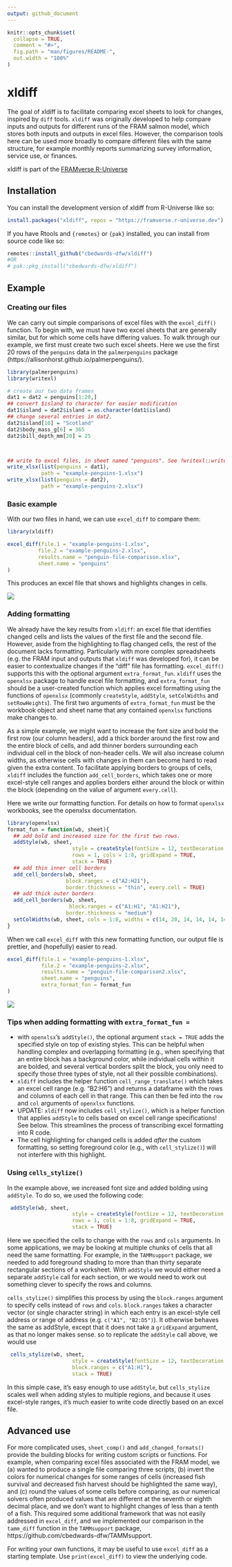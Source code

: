 ```yaml
---
output: github_document
---
```


<!-- README.md is generated from README.Rmd. Please edit that file -->

```r
knitr::opts_chunk$set(
  collapse = TRUE,
  comment = "#>",
  fig.path = "man/figures/README-",
  out.width = "100%"
)
```

# xldiff

<!-- badges: start -->
<!-- badges: end -->

The goal of xldiff is to facilitate comparing excel sheets to look for changes, inspired by `diff` tools. `xldiff` was originally developed to help compare inputs and outputs for different runs of the FRAM salmon model, which stores both inputs and outputs in excel files. However, the comparison tools here can be used more broadly to compare different files with the same structure, for example monthly reports summarizing survey information, service use, or finances.

xldiff is part of the [FRAMverse R-Universe](https://framverse.r-universe.dev/packages)

## Installation

You can install the development version of xldiff from R-Universe like so:

``` r
install.packages("xldiff", repos = "https://framverse.r-universe.dev")
```

If you have Rtools and `{remotes}` or `{pak}` installed, you can install from source code like so:

``` r
remotes::install_github("cbedwards-dfw/xldiff")
#OR
# pak::pkg_install("cbedwards-dfw/xldiff")
```

## Example



### Creating our files

We can carry out simple comparisons of excel files with the `excel_diff()` function. 
To begin with, we must have two excel sheets that are generally similar, but for which some cells have differing values.  To walk through our example, we first must create two such excel sheets. Here we use the first 20 rows of the `penguins` data in the `palmerpenguins` package (https://allisonhorst.github.io/palmerpenguins/).

```r
library(palmerpenguins)
library(writexl)

# create our two data frames
dat1 = dat2 = penguins[1:20,]
## convert $island to character for easier modification
dat1$island = dat2$island = as.character(dat1$island)
## change several entries in dat2.
dat2$island[10] = "Scotland"
dat2$body_mass_g[6] = 365
dat2$bill_depth_mm[20] = 25



## write to excel files, in sheet named "penguins". See ?writexl::writexlsx.
write_xlsx(list(penguins = dat1),
           path = "example-penguins-1.xlsx")
write_xlsx(list(penguins = dat2),
           path = "example-penguins-2.xlsx")
```

### Basic example

With our two files in hand, we can use `excel_diff` to compare them:

```r
library(xldiff)

excel_diff(file.1 = "example-penguins-1.xlsx",
          file.2 = "example-penguins-2.xlsx",
          results.name = "penguin-file-comparison.xlsx",
          sheet.name = "penguins"
)

```

This produces an excel file that shows and highlights changes in cells.

![](man/figures/MAN/filev1.PNG)

### Adding formatting

We already have the key results from `xldiff`: an excel file that identifies changed cells and lists the values of the first file and the second file. However, aside from the highlighting to flag changed cells, the rest of the document lacks formatting. Particularly with more complex spreadsheets (e.g. the FRAM input and outputs that `xldiff` was developed for), it can be easier to contextualize changes if the "diff" file has formatting. `excel_diff()` supports this with the optional argument `extra_format_fun`. `xldiff` uses the `openxlsx` package to handle excel file formatting, and `extra_format_fun` should be a user-created function which applies excel formatting using the functions of `openxlsx` (commonly `createStyle`, `addStyle`, `setColWidths` and `setRowHeights`). The first two arguments of `extra_format_fun` must be the workbook object and sheet name that any contained `openxlsx` functions make changes to.



As a simple example, we might want to increase the font size and bold the first row (our column headers), add a thick border around the first row and the entire block of cells, and add thinner borders surrounding each individual cell in the block of non-header cells. We will also increase column widths, as otherwise cells with changes in them can become hard to read given the extra content. To facilitate applying borders to groups of cells, `xldiff` includes the function `add_cell_borders`, which takes one or more excel-style cell ranges and applies borders either around the block or within the block (depending on the value of argument `every.cell`). 


Here we write our formatting function. For details on how to format `openxlsx` workbooks, see the openxlsx documentation.

```r
library(openxlsx)
format_fun = function(wb, sheet){
  ## add bold and increased size for the first two rows.
  addStyle(wb, sheet,
                     style = createStyle(fontSize = 12, textDecoration = "Bold"),
                     rows = 1, cols = 1:8, gridExpand = TRUE,
                     stack = TRUE)
  ## add thin inner cell borders
  add_cell_borders(wb, sheet,
                   block.ranges = c("A2:H21"),
                   border.thickness = "thin", every.cell = TRUE)
  ## add thick outer borders
  add_cell_borders(wb, sheet,
                    block.ranges = c("A1:H1", "A1:H21"),
                   border.thickness = "medium")
  setColWidths(wb, sheet, cols = 1:8, widths = c(14, 20, 14, 14, 14, 14, 14))
}
```

When we call `excel_diff` with this new formatting function, our output file is prettier, 
and (hopefully) easier to read.

```r
excel_diff(file.1 = "example-penguins-1.xlsx",
           file.2 = "example-penguins-2.xlsx",
           results.name = "penguin-file-comparison2.xlsx",
           sheet.name = "penguins",
           extra_format_fun = format_fun
)
```

![](man/figures/MAN/filev2.PNG)

### Tips when adding formatting with `extra_format_fun = `

- with `openxlsx`'s `addStyle()`, the optional argument `stack = TRUE` adds the specified
style on top of existing styles. This can be helpful when handling complex and overlapping formatting (e.g., when specifying that an entire block has a background color, while individual cells within it are bolded, and several vertical borders split the block, you only need to specify those three types of style, not all their possible combinations).
- `xldiff` includes the helper function `cell_range_translate()` which takes an excel cell range (e.g. "B2:H6") and returns a dataframe with the rows and columns of each cell in that range. This can then be fed into the `row` and `col` arguments of `openxlsx` functions.
- UPDATE: `xldiff` now includes `cell_stylize()`, which is a helper function that applies `addStyle` to cells based on excel cell range specifications! See below. This streamlines the process of transcribing excel formatting into R code.
- The cell highlighting for changed cells is added *after* the custom formatting, so setting foreground color (e.g., with `cell_stylize()`) will not interfere with this highlight.

### Using `cells_stylize()`

In the example above, we increased font size and added bolding using `addStyle`. To do so, we used the following code:

```r
 addStyle(wb, sheet,
                     style = createStyle(fontSize = 12, textDecoration = "Bold"),
                     rows = 1, cols = 1:8, gridExpand = TRUE,
                     stack = TRUE)
```
Here we specified the cells to change with the `rows` and `cols` arguments. In some applications, we may be looking at multiple chunks of cells that all need the same formatting. For example, in the `TAMMsupport` package, we needed to add foreground shading to more than than thirty separate rectangular sections of a worksheet. With `addStyle` we would either need a separate `addStyle` call for each section, or we would need to work out something clever to specify the rows and columns.

`cells_stylize()` simplifies this process by using the `block.ranges` argument to specify cells instead of `rows` and `cols`. `block.ranges` takes a character vector (or single character string) in which each entry is an excel-style cell address or range of address (e.g. `c("A1", "B2:D5")`). It otherwise behaves the same as addStyle, except that it does not take a `gridExpand` argument, as that no longer makes sense. so to replicate the `addStyle` call above, we would use

```r
 cells_stylize(wb, sheet,
                     style = createStyle(fontSize = 12, textDecoration = "Bold"),
                     block.ranges = c("A1:H1"),
                     stack = TRUE)
```

In this simple case, it's easy enough to use `addStyle`, but `cells_stylize` scales well when adding styles to multiple regions, and because it uses excel-style ranges, it's much easier to write code directly based on an excel file.

## Advanced use

For more complicated uses, `sheet_comp()` and `add_changed_formats()` provide the building blocks for writing custom scripts or functions. For example, when comparing excel files associated with the FRAM model, we (a) wanted to produce a single file comparing three scripts, (b) invert the colors for numerical changes for some ranges of cells (increased fish survival and decreased fish harvest should be highlighted the same way), and (c) round the values of some cells before comparing, as our numerical solvers often produced values that are different at the seventh or eighth decimal place, and we don't want to highlight changes of less than a tenth of a fish. This required some additional framework that was not easily addressed in `excel_diff`, and we implemented our comparison in the `tamm_diff` function in the `TAMMsupport` package, https://github.com/cbedwards-dfw/TAMMsupport.

For writing your own functions, it may be useful to use `excel_diff` as a starting template. Use `print(excel_diff)` to view the underlying code.

